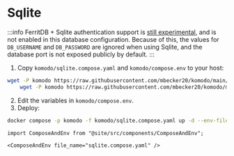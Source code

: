 # Sqlite

:::info
FerritDB + Sqlite authentication support is [still experimental](https://docs.ferretdb.io/security/authentication/#experimental-authentication-mode),
and is not enabled in this database configuration. Because of this, the values for `DB_USERNAME` and `DB_PASSWORD`
are ignored when using Sqlite, and the database port is not exposed publicly by default.
:::

1. Copy `komodo/sqlite.compose.yaml` and `komodo/compose.env` to your host:
```bash
wget -P komodo https://raw.githubusercontent.com/mbecker20/komodo/main/compose/sqlite.compose.yaml && \
	wget -P komodo https://raw.githubusercontent.com/mbecker20/komodo/main/compose/compose.env
```
2. Edit the variables in `komodo/compose.env`.
3. Deploy:

```bash
docker compose -p komodo -f komodo/sqlite.compose.yaml up -d --env-file komodo/compose.env
```

```mdx-code-block
import ComposeAndEnv from "@site/src/components/ComposeAndEnv";

<ComposeAndEnv file_name="sqlite.compose.yaml" />
```